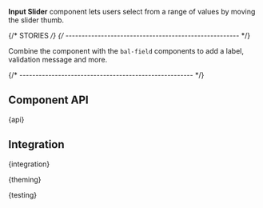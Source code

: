 
<Meta of={InputSliderStories} />

<StoryHeading of={InputSliderStories.Basic} hidden></StoryHeading>

<Banner of={InputSliderStories} />

<Lead>**Input Slider** component lets users select from a range of values by moving the slider thumb.</Lead>

<Canvas of={InputSliderStories.Basic} sourceState="shown" />

<PlaygroundBar of={InputSliderStories.Basic}></PlaygroundBar>

{/* STORIES */}
{/* ------------------------------------------------------ */}

<StoryHeading of={InputSliderStories.FieldControl}></StoryHeading>

Combine the component with the `bal-field` components to add a label, validation message and more.

<Canvas of={InputSliderStories.FieldControl} />

{/* ------------------------------------------------------ */}

## Component API


<Markdown>{api}</Markdown>

## Integration


<Markdown>{integration}</Markdown>


<Markdown>{theming}</Markdown>


<Markdown>{testing}</Markdown>

<Footer />
